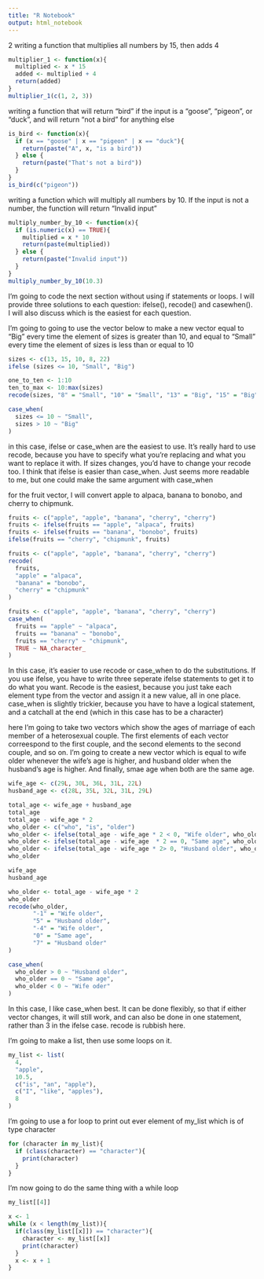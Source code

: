 ```yaml
---
title: "R Notebook"
output: html_notebook
---
```


2
writing a function that multiplies all numbers by 15, then adds 4
```r
multiplier_1 <- function(x){
  multiplied <- x * 15
  added <- multiplied + 4
  return(added)
}
multiplier_1(c(1, 2, 3))
```

writing a function that will return "bird" if the input is a "goose", "pigeon", or "duck", and will return "not a bird" for anything else
```r
is_bird <- function(x){
  if (x == "goose" | x == "pigeon" | x == "duck"){
    return(paste("A", x, "is a bird"))
  } else {
    return(paste("That's not a bird"))
  }
}
is_bird(c("pigeon"))
```

writing a function which will multiply all numbers by 10. If the input is not a number, the function will return "Invalid input"
```r
multiply_number_by_10 <- function(x){
  if (is.numeric(x) == TRUE){
    multiplied = x * 10
    return(paste(multiplied))
  } else {
    return(paste("Invalid input"))
  }
}
multiply_number_by_10(10.3)
```

I'm going to code the next section without using if statements or loops.
I will provide three solutions to each question: ifelse(), recode() and casewhen(). I will also discuss which is the easiest for each question.

I'm going to going to use the vector below to make a new vector equal to "Big" every time the element of sizes is greater than 10, and equal to "Small" every time the element of sizes is less than or equal to 10
```r
sizes <- c(13, 15, 10, 8, 22)
ifelse (sizes <= 10, "Small", "Big")
```
```r
one_to_ten <- 1:10
ten_to_max <- 10:max(sizes)
recode(sizes, "8" = "Small", "10" = "Small", "13" = "Big", "15" = "Big", "22" = "Big")

```
```r
case_when(
  sizes <= 10 ~ "Small",
  sizes > 10 ~ "Big"
)
```
in this case, ifelse or case_when are the easiest to use. It's really hard to use recode, because you have to specify what you're replacing and what you want to replace it with. If sizes changes, you'd have to change your recode too. I think that ifelse is easier than case_when. Just seems more readable to me, but one could make the same argument with case_when

for the fruit vector, I will convert apple to alpaca, banana to bonobo, and cherry to chipmunk.
```r
fruits <- c("apple", "apple", "banana", "cherry", "cherry")
fruits <- ifelse(fruits == "apple", "alpaca", fruits)
fruits <- ifelse(fruits == "banana", "bonobo", fruits)
ifelse(fruits == "cherry", "chipmunk", fruits)
```
```r
fruits <- c("apple", "apple", "banana", "cherry", "cherry")
recode(
  fruits, 
  "apple" = "alpaca", 
  "banana" = "bonobo", 
  "cherry" = "chipmunk"
)
```
```r
fruits <- c("apple", "apple", "banana", "cherry", "cherry")
case_when(
  fruits == "apple" ~ "alpaca",
  fruits == "banana" ~ "bonobo",
  fruits == "cherry" ~ "chipmunk",
  TRUE ~ NA_character_
)
```
In this case, it's easier to use recode or case_when to do the substitutions. If you use ifelse, you have to write three seperate ifelse statements to get it to do what you want. Recode is the easiest, because you just take each element type from the vector and assign it a new value, all in one place. case_when is slightly trickier, because you have to have a logical statement, and a catchall at the end (which in this case has to be a character)

here I'm going to take two vectors which show the ages of marriage of each member of a heterosexual couple. The first elements of each vector correespond to the first couple, and the second elements to the second couple, and so on. 
I'm going to create a new vector which is equal to wife older whenever the wife's age is higher, and husband older when the husband's age is higher. And finally, smae age when both are the same age. 
```r
wife_age <- c(29L, 30L, 36L, 31L, 22L)
husband_age <- c(28L, 35L, 32L, 31L, 29L)

```
```r
total_age <- wife_age + husband_age
total_age
total_age - wife_age * 2
who_older <- c("who", "is", "older")
who_older <- ifelse(total_age - wife_age * 2 < 0, "Wife older", who_older)
who_older <- ifelse(total_age - wife_age  * 2 == 0, "Same age", who_older)
who_older <- ifelse(total_age - wife_age * 2> 0, "Husband older", who_older)
who_older
```
```r
wife_age
husband_age

who_older <- total_age - wife_age * 2
who_older
recode(who_older,
       "-1" = "Wife older",
       "5" = "Husband older",
       "-4" = "Wife older", 
       "0" = "Same age", 
       "7" = "Husband older"
)
```
```r
case_when(
  who_older > 0 ~ "Husband older",
  who_older == 0 ~ "Same age",
  who_older < 0 ~ "Wife oder"
)
```
In this case, I like case_when best. It can be done flexibly, so that if either vector changes, it will still work, and can also be done in one statement, rather than 3 in the ifelse case. recode is rubbish here. 

I'm going to make a list, then use some loops on it. 
```r
my_list <- list(
  4, 
  "apple", 
  10.5,
  c("is", "an", "apple"),
  c("I", "like", "apples"),
  8
)
```
I'm going to use a for loop to print out ever element of my_list which is of type character
```r
for (character in my_list){
  if (class(character) == "character"){
    print(character)
  }
}
```
I'm now going to do the same thing with a while loop
```r
my_list[[4]]
```

```r
x <- 1
while (x < length(my_list)){
  if(class(my_list[[x]]) == "character"){
    character <- my_list[[x]]
    print(character)
  }
  x <- x + 1
}
```




















